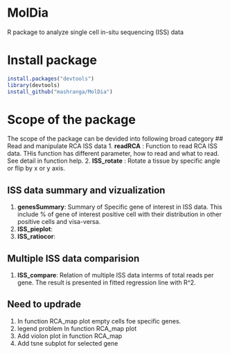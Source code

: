 # MolDia
R package to analyze single cell in-situ sequencing (ISS) data

# Install package 
```r
install.packages("devtools")
library(devtools)
install_github("mashranga/MolDia")
```
# Scope of the package
The scope of the package can be devided into following broad category
## Read and manipulate RCA ISS data
1. __readRCA__ : Function to read RCA ISS data. THis function has different parameter, how to read and what to read. See detail in function help.
2. __ISS_rotate__ : Rotate a tissue by specific angle or flip  by x or y axis.

## ISS data summary and vizualization
1. __genesSummary__: Summary of Specific gene of interest in ISS data. This include % of gene of interest positive cell with their distribution in other positive cells and visa-versa.
2. __ISS_pieplot__:
3. __ISS_ratiocor__:

## Multiple ISS data comparision
1. __ISS_compare__: Relation of multiple ISS data interms of total reads per gene. The result is presented in fitted regression line with R^2.



## Need to updrade 

1. In function RCA_map plot empty cells foe specific genes.
2. legend problem In function RCA_map plot
3. Add violon plot in function RCA_map
4. Add tsne subplot for selected gene 